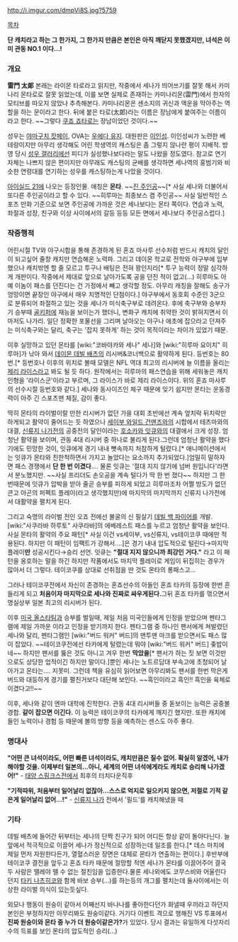 http://i.imgur.com/dmpVi8S.jpg?5759

[[목차]]



'''단 캐치라고 하는 그 한가지, 그 한가지 만큼은 본인은 아직 깨닫지 못했겠지만, 녀석은 이미 관동 NO.1 이다…!'''


=== 개요 ===

'''雷門 太郞'''
본래는 라이몬 타로라고 읽지만, 작중에서 세나가 띄어쓰기를 잘못 해서 카미나리 몬타로로 잘못 읽었는데, 이를 보면 실제로 존재하는 카미나리몬(雷門)에서 한자의 모티브를 따오지 않았나 추측해본다. 카미나리몬은 센소지의 귀신과 액운을 막아주는 역할을 하는 문이라고 한다. 뒤에 붙은 타로(太郞)라는 이름은 장남에게 붙여주는 이름이라고 한다. ~~그렇다 [[쿠죠 죠타로]]는 장남이었던 것이다.~~

성우는 [[야마구치 캇페이]], OVA는 [[우에다 유지]]. 대원판은 [[이인성]]. 이인성씨가 노련한 베테랑이지만 아무리 생각해도 어린 학생역의 캐스팅은 좀 그렇지 않나란 평이 지배적. 방영 당시 [[성우 갤러리]]에선 피디가 실성했나보다라는 말도 나왔을 정도였다. 참고로 연기 자체는 나쁘지 않은 편이지만 아무래도 캐스팅의 균배를 생각하면 세나역의 홍범기와 비슷한 연령대를 연기하는 성우를 캐스팅하는게 나았을 것이다.

[[아이실드 21]]에 나오는 등장인물. 애칭은 '''몬타'''. ~~[[진 주인공]]~~[* 사실 세나와 더불어서 또다른 주인공이라고 할 수 있다. ~~히루마는 최종보스 겸 주인공~~ 사실 일반적인 스포츠 만화 기준으로 보면 주인공에 가까운 것은 세나보다는 몬타 쪽이다. 연습과 노력, 좌절과 성장, 친구와 이상 사이에서의 갈등 등등 모든 면에서 세나보다 주인공스럽다.]

=== 작중행적 ===

어린시절 TV와 야구시합을 통해 존경하게 된 혼죠 마사루 선수처럼 반드시 캐치의 달인이 되고싶어 줄창 캐치만 연습해온 노력파. 그리고 데이몬 학교로 전학와 야구부에 입부했으나 캐치밖엔 할 줄 모르고 투구나 배팅은 전혀 꽝인지라[* 투구 능력이 정말 심각하게 개판이다. 작중에서 제대로 앞으로 날아가도록 공을 던진 적이 없고(…) 히루마도 아예 이놈이 패스를 던진다는 건 가정에서 빼고 생각할 정도. 아무리 캐칭을 잘해도 송구가 엉망이면 끝장인 야구에서 매우 치명적인 단점이다.] 야구부에서 동호회 수준인 3군으로 분류되어 좌절하고 있는 것을 세나가 미식축구부로 데려온다. 후에 축구부와 승부차기 승부때 [[골키퍼]]에 재능을 보이는가 했더니, 변화구 캐치에 취약한 것이 밝혀지면서 이 마저도 나가리. 일단 정확한 포물선을 그리며 날아오는 야구나 애초에 잡으라고 던져주는 미식축구와는 달리, 축구는 '잡지 못하게' 하는 것이 목적이라는 차이가 있었기 때문.

이후 실망하고 있던 몬타를 [wiki:"코바야카와 세나" 세나]와 [wiki:"히루마 요이치" 히루마]가 낚아 와서 [[데이몬 데빌 배츠]]의 리시버&코너백으로 활약하게 된다. 등번호는 80번.[* 등번호나 이후의 위치로 볼때 모델은 NFL 역대 최고의 리시버에 늘 이름을 올리는 [[제리 라이스]]라고 봐도 될 듯 하다. 원작에서는 히루마의 패스연습을 위해 세워놓은 캐치 인형을 '라이스군'이라고 부르며, 그 라이스가 바로 제리 라이스이다. 위의 혼죠 마사루의 선수시절 등번호와 같다.] 세나와 동사이즈인 체구 때문에 잊기 쉽지만 몬타는 운동경력이 아주 긴 스포츠맨 체질, 감이 좋다.

딱히 몬타의 라이벌이랄 만한 리시버가 없던 가을 대회 초반에선 계속 엎치락 뒤치락만 하게되고 활약이 줄어드는 듯 하였으나 [[세이부 와일드 건맨즈]]와의 시합에서 테츠마와의 대결, [[신류지 나가]]전의 공중전의 달인이라는 [[호소카와 잇큐]]와의 대결에서 크게 성장. 엄청난 활약을 보이며, 관동 4대 리시버 중 하나로 불리게 된다.그런데 엄청난 활약을 했다기에도 민망한 것이, 잇큐에게 경기 내내 뼛속까지 처참하게 털렸다.[* 애니메이션에서는 잇큐가 몬타와 친한척하면서 가지고 놀았다는 요소까지 추가되었다.]엄밀히 말하자면 패스 경쟁에서 '''단 한 번 이겼다'''…. 물론 잇큐는 '절대 지지 않기에 넘버 원입니다'라면서 분노했지만. ~~사실 프리더도 손오공을 계속 털다가 딱 한 번 졌다~~
하지만 그 한번때문에 잇큐가 압박을 받아 줄곧 승부를 피하게 되었고 히루마조차 어쩔 방도가 없던 콘고 아곤의 퍼펙트 플레이(라고 생각했지만)에 마지막의 마지막까지 신류지 나가전에서 대활약을 펼치게 된다.

그리고 숙명의 라이벌 전인 오죠 전에선 불굴의 신 필살기 [[데빌 백 파이어]]를 개발. [wiki:"사쿠라바 하루토" 사쿠라바]의 에베레스트 패스를 누르고 엄청난 활약을 보인다. 사실 몬타의 활약의 주요 패턴[* 사실 이건 vs세이부, vs신류지, vs테이코쿠 때에만 적용된다. 하지만 이 패턴이 임팩트가 강해서….]은 경기 내내 압도적으로 털린다→마지막 플레이'''만''' 성공시킨다→승리 선언. 잇큐는 '''"절대 지지 않으니까 최강인 거다."''' 라고 이 패턴을 옹호하는 말을 하긴 하지만 작품에서도 마지막 플레이로 게임이 뒤집히는 경우가 많아서 더 그렇다. 테이코쿠를 상대로 선취점을 딴 것도 몬타의 롱패스고...

그러나 테이코쿠전에서 자신이 존경하는 혼죠선수의 아들인 혼죠 타카의 등장에 한번 흔들리게 되고 '''처음이자 마지막으로 세나와 진짜로 싸우게된다.'''그뒤 혼죠 타카를 꺾으면서 명실상부 일본 최고의 리시버가 된다.

이후 [[미국 올스타팀]]과 승부를 벌일때, 제일 처음 미국인들에게 인정을 받았으며 펜타그램에 제일 가까운 이라고 인정을 받기까지 한다. 펜타그램 중 하나인 팬서에게 쳐발렸던 세나와 달리, 펜타그램인 [wiki:"버드 워커" 버드]의 맨투맨 마크를 받으면서도 패스 많이 잡았다. ~~테이코쿠전에선 타카에게 털렸는데 뭐야 [wiki:"버드 워커" 버드] 좆밥이네~~ 하지만 팬서를 뚫은 것도 아니고 겨우 한번 '''막았을'''[* 팬서가 하는 짓 보면 이것만으로도 상당한 업적이긴 하지만 말이다.]뿐인 세나는 노트르담대 부속고에 초청되어 날아가고 몬타는…. 지못미. 그런데 책을 유심히 읽어보면 아무리봐도 팬서를 한번 막은게 버드와 대등하게 경기를 펼친거보다 대단해 보인다. ~~흑인이라고 흑인!! 흑인을 육체로 이겼다고!!~~

이후, 세나와 같이 엔마 대학에 진학한다. 관동 4대 리시버들 중 돋보이는 능력은 공중볼 경합. '''같이 잡으면 이긴다.''' 이 능력은 테이코쿠의 타카에게 깨지긴 했지만. 또한 캐치에 들인 노력이나 경험 등 때문에 볼의 방향 등을 예측하는 센스도 아주 좋다.

=== 명대사 ===

'''"어떤 큰 녀석이라도, 어떤 빠른 녀석이라도, 캐치만큼은 질수 없어. 확실히 알겠어, 내가 해야할 것을. 이제부터 일본의...아니, 세계의 어떤 녀석에게라도 캐치로 승리해 나가겠어!"''' - [[태양 스핑크스]]전에서 최후의 터치다운직후

'''"기적따위, 처음부터 일어날리 없잖아...스스로 억지로 일으키지 않으면, 저절로 기적 같은게 일어날리 없어...!"''' - [[신류지 나가]] 전에서 '필드'를 캐치해냈을 때

=== 기타 ===

데빌 배츠에 들어간 뒤부터는 세나의 단짝 친구가 되어 어디든 항상 같이 돌아다닌다. 늘 앞에서 적극적으로 이끌어 세나가 정신적으로 성장하는데 일조를 한다.[* 데스 마치에 제일 먼저 자원한다든가, 열혈스러운 장면은 대체로 몬타가 연출하는 편이다.] 후반부에 테이코쿠 결전을 앞두고 혼죠 타카 때문에 절망할 적엔 세나가 몬타를 이끌어주어 결국 두 사람은 뗄레야 뗄 수 없는 절친임을 입증한다.물론 세나외에도 코무스비와 어울린다던지 [[타키 나츠히코]]와 함께 바보 승부(...)를 하는등의 개그를 펼치는데 둘사이에서는 이상한 라이벌 의식이 있는듯싶다. 

외모나 행동이 원숭이 같아서 어째선지 바나나를 좋아한다던가 화낼때 우끼라고 하던지 본인은 부정하지만 아무리봐도 원숭이같다. 거기다 이벤트 격으로 행해진 VS 투표에서 '''진짜 원숭이와 몬타 중 누가 더 원숭이같은가?'''가 있었다. 당시 결과는 유일하게 다섯자리 수의 득표를 보인 몬타의 압도적인 승리(…)
